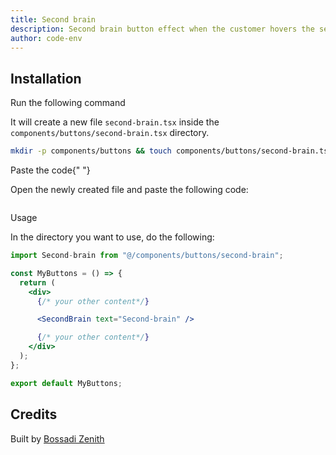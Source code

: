 ```yaml
---
title: Second brain
description: Second brain button effect when the customer hovers the second brain button.
author: code-env
---
```


<ComponentPreview name="second-brain-button" />

## Installation

<Steps>

<Step>Run the following command</Step>

It will create a new file `second-brain.tsx` inside the `components/buttons/second-brain.tsx` directory.

```bash
mkdir -p components/buttons && touch components/buttons/second-brain.tsx
```

<Step>Paste the code</Step>{" "}

Open the newly created file and paste the following code:

```jsx jsx file=<rootDir>/fg/button/second-brain.tsx

```

<Step>Usage</Step>

In the directory you want to use, do the following:

```jsx {1} {8}
import Second-brain from "@/components/buttons/second-brain";

const MyButtons = () => {
  return (
    <div>
      {/* your other content*/}

      <SecondBrain text="Second-brain" />

      {/* your other content*/}
    </div>
  );
};

export default MyButtons;
```

</Steps>

## Credits

Built by [Bossadi Zenith](https://github.com/code-env)
